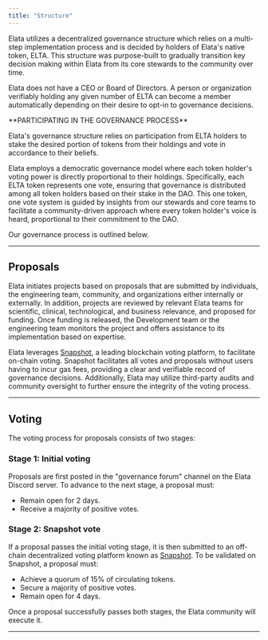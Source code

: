 ```yaml
---
title: "Structure"
---
```


Elata utilizes a decentralized governance structure which relies on a multi-step implementation process and is decided by holders of Elata's native token, ELTA. This structure was purpose-built to gradually transition key decision making within Elata from its core stewards to the community over time.

Elata does not have a CEO or Board of Directors. A person or organization verifiably holding any given number of ELTA can become a member automatically depending on their desire to opt-in to governance decisions.

<Tip>
  **PARTICIPATING IN THE GOVERNANCE PROCESS**

  Elata's governance structure relies on participation from ELTA holders to stake the desired portion of tokens from their holdings and vote in accordance to their beliefs.
</Tip>

Elata employs a democratic governance model where each token holder's voting power is directly proportional to their holdings. Specifically, each ELTA token represents one vote, ensuring that governance is distributed among all token holders based on their stake in the DAO. This one token, one vote system is guided by insights from our stewards and core teams to facilitate a community-driven approach where every token holder's voice is heard, proportional to their commitment to the DAO.

Our governance process is outlined below.

---

## Proposals

Elata initiates projects based on proposals that are submitted by individuals, the engineering team, community, and organizations either internally or externally. In addition, projects are reviewed by relevant Elata teams for scientific, clinical, technological, and business relevance, and proposed for funding. Once funding is released, the Development team or the engineering team monitors the project and offers assistance to its implementation based on expertise.

Elata leverages [Snapshot](https://snapshot.box/#/), a leading blockchain voting platform, to facilitate on-chain voting. Snapshot facilitates all votes and proposals without users having to incur gas fees, providing a clear and verifiable record of governance decisions. Additionally, Elata may utilize third-party audits and community oversight to further ensure the integrity of the voting process.

---

## Voting

The voting process for proposals consists of two stages:

### Stage 1: Initial voting

Proposals are first posted in the "governance forum" channel on the Elata Discord server. To advance to the next stage, a proposal must:

- Remain open for 2 days.
- Receive a majority of positive votes.

### Stage 2: Snapshot vote

If a proposal passes the initial voting stage, it is then submitted to an off-chain decentralized voting platform known as [Snapshot](https://snapshot.org/#/). To be validated on Snapshot, a proposal must:

- Achieve a quorum of 15% of circulating tokens.
- Secure a majority of positive votes.
- Remain open for 4 days.

Once a proposal successfully passes both stages, the Elata community will execute it.

---